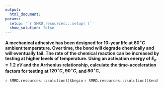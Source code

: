 ```yaml
---
output:
  html_document:
params:
  setup: '`r SMRD.resources:::setup( )`'
  show_solution: false
---
```


__A mechanical adhesive has been designed for 10-year life at  $60 ^{\circ}C$ ambient temperature. Over time, the bond will degrade chemically and will eventually fail. The rate of the chemical reaction can be increased by testing at higher levels of temperature. Using an activation energy of $E_{a}=1.2\;eV$ and the Arrhenius relationship, calculate the time-acceleration factors for testing at $120^{\circ}C$, $90^{\circ}C$, and $80^{\circ}C$.__

`r SMRD.resources:::solution()$begin`
`r SMRD.resources:::solution()$end`
